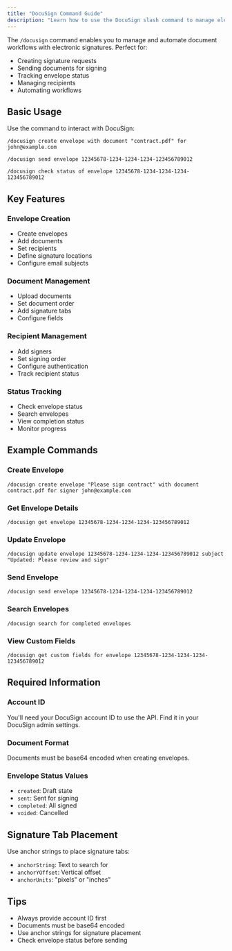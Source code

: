 ```yaml
---
title: "DocuSign Command Guide"
description: "Learn how to use the DocuSign slash command to manage electronic signatures"
---
```


The `/docusign` command enables you to manage and automate document workflows with electronic signatures. Perfect for:

- Creating signature requests
- Sending documents for signing
- Tracking envelope status
- Managing recipients
- Automating workflows

## Basic Usage

Use the command to interact with DocuSign:

```
/docusign create envelope with document "contract.pdf" for john@example.com
```

```
/docusign send envelope 12345678-1234-1234-1234-123456789012
```

```
/docusign check status of envelope 12345678-1234-1234-1234-123456789012
```

## Key Features

### Envelope Creation
- Create envelopes
- Add documents
- Set recipients
- Define signature locations
- Configure email subjects

### Document Management
- Upload documents
- Set document order
- Add signature tabs
- Configure fields

### Recipient Management
- Add signers
- Set signing order
- Configure authentication
- Track recipient status

### Status Tracking
- Check envelope status
- Search envelopes
- View completion status
- Monitor progress

## Example Commands

### Create Envelope
```
/docusign create envelope "Please sign contract" with document contract.pdf for signer john@example.com
```

### Get Envelope Details
```
/docusign get envelope 12345678-1234-1234-1234-123456789012
```

### Update Envelope
```
/docusign update envelope 12345678-1234-1234-1234-123456789012 subject "Updated: Please review and sign"
```

### Send Envelope
```
/docusign send envelope 12345678-1234-1234-1234-123456789012
```

### Search Envelopes
```
/docusign search for completed envelopes
```

### View Custom Fields
```
/docusign get custom fields for envelope 12345678-1234-1234-1234-123456789012
```

## Required Information

### Account ID
You'll need your DocuSign account ID to use the API. Find it in your DocuSign admin settings.

### Document Format
Documents must be base64 encoded when creating envelopes.

### Envelope Status Values
- `created`: Draft state
- `sent`: Sent for signing
- `completed`: All signed
- `voided`: Cancelled

## Signature Tab Placement

Use anchor strings to place signature tabs:
- `anchorString`: Text to search for
- `anchorYOffset`: Vertical offset
- `anchorUnits`: "pixels" or "inches"

## Tips
- Always provide account ID first
- Documents must be base64 encoded
- Use anchor strings for signature placement
- Check envelope status before sending 